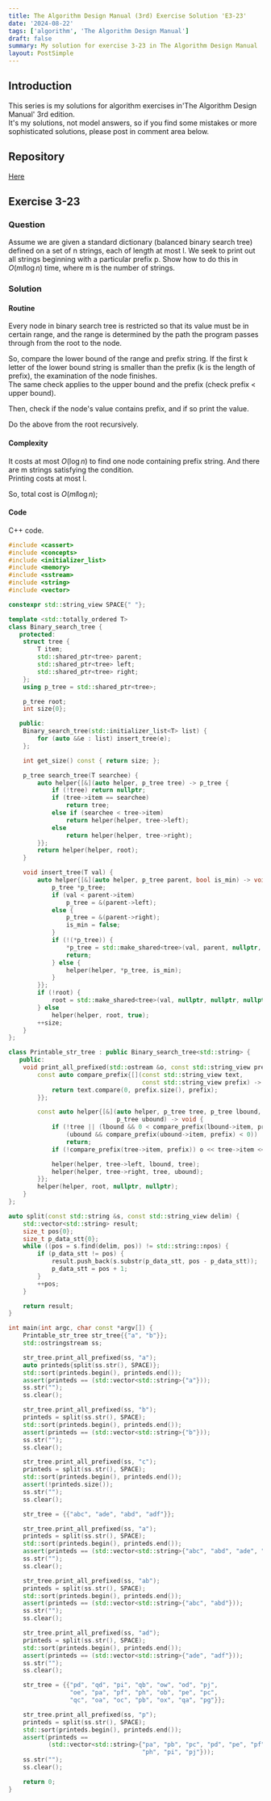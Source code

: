 ```yaml
---
title: The Algorithm Design Manual (3rd) Exercise Solution 'E3-23'
date: '2024-08-22'
tags: ['algorithm', 'The Algorithm Design Manual']
draft: false
summary: My solution for exercise 3-23 in The Algorithm Design Manual
layout: PostSimple
---
```


<TOCInline toc={props.toc} toHeading={4} asDisclosure={true} />

## Introduction

This series is my solutions for algorithm exercises in'The Algorithm Design Manual' 3rd edition.  
It's my solutions, not model answers, so if you find some mistakes or more sophisticated solutions, please post in comment area below.

## Repository

[Here](https://github.com/dede-20191130/tadm-solutions)

## Exercise 3-23

### Question

Assume we are given a standard dictionary (balanced binary search tree)
defined on a set of n strings, each of length at most l. We seek to print out all
strings beginning with a particular prefix p. Show how to do this in $O(ml \log{n})$
time, where m is the number of strings.

### Solution

#### Routine

Every node in binary search tree is restricted so that its value must be in certain range, and the range is determined by the path the program passes through from the root to the node.

So, compare the lower bound of the range and prefix string. If the first k letter of the lower bound string is smaller than the prefix (k is the length of prefix), the examination of the node finishes.  
The same check applies to the upper bound and the prefix (check prefix < upper bound).

Then, check if the node's value contains prefix, and if so print the value.

Do the above from the root recursively.

#### Complexity

It costs at most $O(\log{n})$ to find one node containing prefix string. And there are m strings satisfying the condition.  
Printing costs at most l.

So, total cost is $O(ml\log{n})$;

#### Code

C++ code.

```cpp showLineNumbers {71-88}
#include <cassert>
#include <concepts>
#include <initializer_list>
#include <memory>
#include <sstream>
#include <string>
#include <vector>

constexpr std::string_view SPACE{" "};

template <std::totally_ordered T>
class Binary_search_tree {
   protected:
    struct tree {
        T item;
        std::shared_ptr<tree> parent;
        std::shared_ptr<tree> left;
        std::shared_ptr<tree> right;
    };
    using p_tree = std::shared_ptr<tree>;

    p_tree root;
    int size{0};

   public:
    Binary_search_tree(std::initializer_list<T> list) {
        for (auto &&e : list) insert_tree(e);
    };

    int get_size() const { return size; };

    p_tree search_tree(T searchee) {
        auto helper{[&](auto helper, p_tree tree) -> p_tree {
            if (!tree) return nullptr;
            if (tree->item == searchee)
                return tree;
            else if (searchee < tree->item)
                return helper(helper, tree->left);
            else
                return helper(helper, tree->right);
        }};
        return helper(helper, root);
    }

    void insert_tree(T val) {
        auto helper{[&](auto helper, p_tree parent, bool is_min) -> void {
            p_tree *p_tree;
            if (val < parent->item)
                p_tree = &(parent->left);
            else {
                p_tree = &(parent->right);
                is_min = false;
            }
            if (!(*p_tree)) {
                *p_tree = std::make_shared<tree>(val, parent, nullptr, nullptr);
                return;
            } else {
                helper(helper, *p_tree, is_min);
            }
        }};
        if (!root) {
            root = std::make_shared<tree>(val, nullptr, nullptr, nullptr);
        } else
            helper(helper, root, true);
        ++size;
    }
};

class Printable_str_tree : public Binary_search_tree<std::string> {
   public:
    void print_all_prefixed(std::ostream &o, const std::string_view prefix) {
        const auto compare_prefix{[](const std::string_view text,
                                     const std::string_view prefix) -> int {
            return text.compare(0, prefix.size(), prefix);
        }};

        const auto helper{[&](auto helper, p_tree tree, p_tree lbound,
                              p_tree ubound) -> void {
            if (!tree || (lbound && 0 < compare_prefix(lbound->item, prefix)) ||
                (ubound && compare_prefix(ubound->item, prefix) < 0))
                return;
            if (!compare_prefix(tree->item, prefix)) o << tree->item << SPACE;

            helper(helper, tree->left, lbound, tree);
            helper(helper, tree->right, tree, ubound);
        }};
        helper(helper, root, nullptr, nullptr);
    }
};

auto split(const std::string &s, const std::string_view delim) {
    std::vector<std::string> result;
    size_t pos{0};
    size_t p_data_stt{0};
    while ((pos = s.find(delim, pos)) != std::string::npos) {
        if (p_data_stt != pos) {
            result.push_back(s.substr(p_data_stt, pos - p_data_stt));
            p_data_stt = pos + 1;
        }
        ++pos;
    }

    return result;
}

int main(int argc, char const *argv[]) {
    Printable_str_tree str_tree{{"a", "b"}};
    std::ostringstream ss;

    str_tree.print_all_prefixed(ss, "a");
    auto printeds{split(ss.str(), SPACE)};
    std::sort(printeds.begin(), printeds.end());
    assert(printeds == (std::vector<std::string>{"a"}));
    ss.str("");
    ss.clear();

    str_tree.print_all_prefixed(ss, "b");
    printeds = split(ss.str(), SPACE);
    std::sort(printeds.begin(), printeds.end());
    assert(printeds == (std::vector<std::string>{"b"}));
    ss.str("");
    ss.clear();

    str_tree.print_all_prefixed(ss, "c");
    printeds = split(ss.str(), SPACE);
    std::sort(printeds.begin(), printeds.end());
    assert(!printeds.size());
    ss.str("");
    ss.clear();

    str_tree = {{"abc", "ade", "abd", "adf"}};

    str_tree.print_all_prefixed(ss, "a");
    printeds = split(ss.str(), SPACE);
    std::sort(printeds.begin(), printeds.end());
    assert(printeds == (std::vector<std::string>{"abc", "abd", "ade", "adf"}));
    ss.str("");
    ss.clear();

    str_tree.print_all_prefixed(ss, "ab");
    printeds = split(ss.str(), SPACE);
    std::sort(printeds.begin(), printeds.end());
    assert(printeds == (std::vector<std::string>{"abc", "abd"}));
    ss.str("");
    ss.clear();

    str_tree.print_all_prefixed(ss, "ad");
    printeds = split(ss.str(), SPACE);
    std::sort(printeds.begin(), printeds.end());
    assert(printeds == (std::vector<std::string>{"ade", "adf"}));
    ss.str("");
    ss.clear();

    str_tree = {{"pd", "qd", "pi", "qb", "ow", "od", "pj",
                 "oe", "pa", "pf", "ph", "ob", "pe", "pc",
                 "qc", "oa", "oc", "pb", "ox", "qa", "pg"}};

    str_tree.print_all_prefixed(ss, "p");
    printeds = split(ss.str(), SPACE);
    std::sort(printeds.begin(), printeds.end());
    assert(printeds ==
           (std::vector<std::string>{"pa", "pb", "pc", "pd", "pe", "pf", "pg",
                                     "ph", "pi", "pj"}));
    ss.str("");
    ss.clear();

    return 0;
}

```
